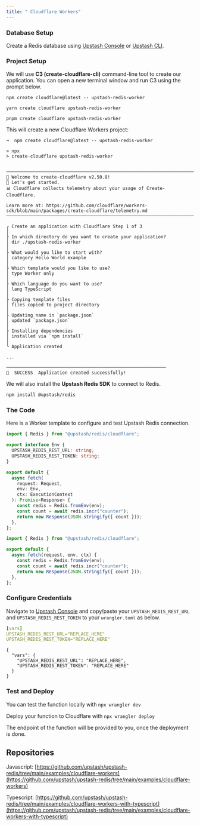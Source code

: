 ```yaml
---
title: " Cloudflare Workers"
---
```


### Database Setup

Create a Redis database using [Upstash Console](https://console.upstash.com) or
[Upstash CLI](https://github.com/upstash/cli).

### Project Setup

We will use **C3 (create-cloudflare-cli)** command-line tool to create our application. You can open a new terminal window and run C3 using the prompt below.

<CodeGroup>

```shell npm
npm create cloudflare@latest -- upstash-redis-worker
```

```shell yarn
yarn create cloudflare upstash-redis-worker
```

```shell pnpm
pnpm create cloudflare upstash-redis-worker
```

</CodeGroup>

This will create a new Cloudflare Workers project:

```text
➜  npm create cloudflare@latest -- upstash-redis-worker

> npx
> create-cloudflare upstash-redis-worker


─────────────────────────────────────────────────────────────────────────────────────────────────
👋 Welcome to create-cloudflare v2.50.8!
🧡 Let's get started.
📊 Cloudflare collects telemetry about your usage of Create-Cloudflare.

Learn more at: https://github.com/cloudflare/workers-sdk/blob/main/packages/create-cloudflare/telemetry.md
─────────────────────────────────────────────────────────────────────────────────────────────────

╭ Create an application with Cloudflare Step 1 of 3
│
├ In which directory do you want to create your application?
│ dir ./upstash-redis-worker
│
├ What would you like to start with?
│ category Hello World example
│
├ Which template would you like to use?
│ type Worker only
│
├ Which language do you want to use?
│ lang TypeScript
│
├ Copying template files
│ files copied to project directory
│
├ Updating name in `package.json`
│ updated `package.json`
│
├ Installing dependencies
│ installed via `npm install`
│
╰ Application created 

...

────────────────────────────────────────────────────────────
🎉  SUCCESS  Application created successfully!
```

We will also install the **Upstash Redis SDK** to connect to Redis.

```bash
npm install @upstash/redis
```

### The Code

Here is a Worker template to configure and test Upstash Redis connection.

<CodeGroup>

```ts src/index.ts
import { Redis } from "@upstash/redis/cloudflare";

export interface Env {
  UPSTASH_REDIS_REST_URL: string;
  UPSTASH_REDIS_REST_TOKEN: string;
}

export default {
  async fetch(
    request: Request,
    env: Env,
    ctx: ExecutionContext
  ): Promise<Response> {
    const redis = Redis.fromEnv(env);
    const count = await redis.incr("counter");
    return new Response(JSON.stringify({ count }));
  },
};
```

```js src/index.js
import { Redis } from "@upstash/redis/cloudflare";

export default {
  async fetch(request, env, ctx) {
    const redis = Redis.fromEnv(env);
    const count = await redis.incr("counter");
    return new Response(JSON.stringify({ count }));
  },
};
```

</CodeGroup>

### Configure Credentials

Navigate to [Upstash Console](https://console.upstash.com) and copy/paste your `UPSTASH_REDIS_REST_URL` and `UPSTASH_REDIS_REST_TOKEN` to your `wrangler.toml` as below.

<CodeGroup>

```yaml wrangler.toml
[vars]
UPSTASH_REDIS_REST_URL="REPLACE_HERE"
UPSTASH_REDIS_REST_TOKEN="REPLACE_HERE"
```
```jsonc wrangler.jsonc
{
  "vars": {
    "UPSTASH_REDIS_REST_URL": "REPLACE_HERE",
    "UPSTASH_REDIS_REST_TOKEN": "REPLACE_HERE"
  }
}
```

</CodeGroup>

### Test and Deploy

You can test the function locally with `npx wrangler dev`

Deploy your function to Cloudflare with `npx wrangler deploy`

The endpoint of the function will be provided to you, once the deployment is done.

## Repositories

Javascript:
[https://github.com/upstash/upstash-redis/tree/main/examples/cloudflare-workers](https://github.com/upstash/upstash-redis/tree/main/examples/cloudflare-workers)

Typescript:
[https://github.com/upstash/upstash-redis/tree/main/examples/cloudflare-workers-with-typescript](https://github.com/upstash/upstash-redis/tree/main/examples/cloudflare-workers-with-typescript)
